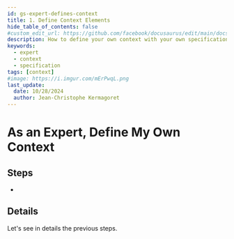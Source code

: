 ```yaml
---
id: gs-expert-defines-context
title: 1. Define Context Elements
hide_table_of_contents: false
#custom_edit_url: https://github.com/facebook/docusaurus/edit/main/docs/api-doc-markdown.md
description: How to define your own context with your own specifications
keywords:
  - expert
  - context
  - specification
tags: [context]
#image: https://i.imgur.com/mErPwqL.png
last_update:
  date: 10/28/2024
  author: Jean-Christophe Kermagoret
---
```


# As an Expert, Define My Own Context

## Steps

* 

## Details

Let's see in details the previous steps.

### 

